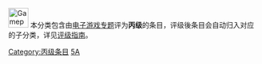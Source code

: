 [[Image:Gamepad.svg|40px]] 本分类包含由[[Wikipedia:电子游戏专题|电子游戏专题]]评为<span style="background-color: {{class/colour|C}};">'''丙级'''</span>的条目，评级後条目会自动归入对应的子分类，详见[[Wikipedia:电子游戏专题/评级|评级指南]]。

{{Cat class|topic=电子游戏}}

[[Category:丙级条目|Category:丙级条目]]
[[Category:各等级电子游戏条目|5A]]
